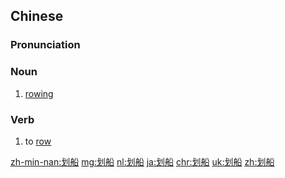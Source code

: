 ==Chinese==
{{zh-forms}}

===Pronunciation===
{{zh-pron
|m=huáchuán
|c=waa1 syun4
|cat=n,v
}}

===Noun===
{{zh-noun}}

# [[rowing]]

===Verb===
{{zh-verb}}

# to [[row]]

[[zh-min-nan:划船]]
[[mg:划船]]
[[nl:划船]]
[[ja:划船]]
[[chr:划船]]
[[uk:划船]]
[[zh:划船]]